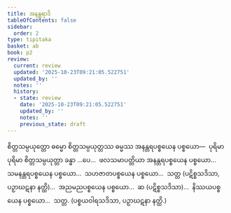 ```yaml
---
title: အနန္တရာဒိ
tableOfContents: false
sidebar:
  order: 2
type: tipitaka
basket: ab
book: p2
review:
  current: review
  updated: '2025-10-23T09:21:05.522751'
  updated_by: ''
  notes: ''
  history:
  - state: review
    date: '2025-10-23T09:21:05.522751'
    updated_by: ''
    notes: ''
    previous_state: draft
---
```



<ReviewStatus review={frontmatter.review} showDetails={true} />

<HypothesisAnnotation frontmatter={frontmatter} />

<DynamicBreadcrumb />

<Division number="168" book="p2" e="ch" v="38" p="147">

<Paragraph number="2725" book="p2">
စိတ္တသမ္ပယုတ္တော ဓမ္မော စိတ္တသမ္ပယုတ္တဿ ဓမ္မဿ အနန္တရပစ္စယေန ပစ္စယော—  ပုရိမာ ပုရိမာ စိတ္တသမ္ပယုတ္တာ ခန္ဓာ …ပေ…  ဖလသမာပတ္တိယာ အနန္တရပစ္စယေန ပစ္စယော…  သမနန္တရပစ္စယေန ပစ္စယော…  သဟဇာတပစ္စယေန ပစ္စယော…  သတ္တ (ပဋိစ္စသဒိသာ, ပဉှာဃဋနာ နတ္ထိ)…  အညမညပစ္စယေန ပစ္စယော…  ဆ (ပဋိစ္စသဒိသာ)…  နိဿယပစ္စယေန ပစ္စယော…  သတ္တ. (ပစ္စယဝါရသဒိသာ, ပဉှာဃဋနာ နတ္ထိ.)
</Paragraph>
</Division>